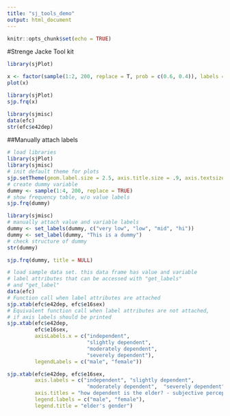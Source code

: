 ```yaml
---
title: "sj_tools_demo"
output: html_document
---
```


```r
knitr::opts_chunk$set(echo = TRUE)
```

#Strenge Jacke Tool kit

```r
library(sjPlot)
```

```r
x <- factor(sample(1:2, 200, replace = T, prob = c(0.6, 0.4)), labels = c("female", "male"))
plot(x)
```

```r
library(sjPlot)
sjp.frq(x)
```

```r
library(sjmisc)
data(efc)
str(efc$e42dep)
```

##Manually attach labels

```r
# load libraries
library(sjPlot)
library(sjmisc)
# init default theme for plots
sjp.setTheme(geom.label.size = 2.5, axis.title.size = .9, axis.textsize = .9)
# create dummy variable
dummy <- sample(1:4, 200, replace = TRUE)
# show frequency table, w/o value labels
sjp.frq(dummy)
```

```r
library(sjmisc)
# manually attach value and variable labels
dummy <- set_labels(dummy, c("very low", "low", "mid", "hi"))
dummy <- set_label(dummy, "This is a dummy")
# check structure of dummy
str(dummy)
```

```r
sjp.frq(dummy, title = NULL)
```


```r
# load sample data set. this data frame has value and variable
# label attributes that can be accessed with "get_labels"
# and "get_label"
data(efc)
# Function call when label attributes are attached
sjp.xtab(efc$e42dep, efc$e16sex)
# Equivalent function call when label attributes are not attached, 
# if axis labels should be printed
sjp.xtab(efc$e42dep, 
         efc$e16sex, 
         axisLabels.x = c("independent", 
                          "slightly dependent", 
                          "moderately dependent", 
                          "severely dependent"), 
         legendLabels = c("male", "female"))
```

```r
sjp.xtab(efc$e42dep, efc$e16sex, 
         axis.labels = c("independent", "slightly dependent", 
                          "moderately dependent",  "severely dependent"), 
         axis.titles = "how dependent is the elder? - subjective perception of carer",
         legend.labels = c("male", "female"),
         legend.title = "elder's gender")
```

